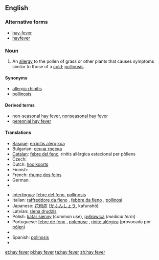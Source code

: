 ==English==

===Alternative forms===
*[[hay-fever]]
*[[hayfever]]

===Noun===
{{wikipedia}}
{{en-noun|sg=[[hay]] [[fever]]|-}}

# An [[allergy]] to the pollen of grass or other plants that causes symptoms similar to those of a [[cold]]; [[pollinosis]].

====Synonyms====
*[[allergic rhinitis]]
*[[pollinosis]]

====Derived terms====
*[[non-seasonal hay fever]], [[nonseasonal hay fever]]
*[[perennial hay fever]]

====Translations====
{{trans-top|allergy to pollen}}
* [[Basque]]: [[errinitis alergikoa]]
* Bulgarian: [[сенна треска]]
* [[Catalan]]: [[febre del fenc]], rinitis allèrgica estacional per pòllens
* Czech: {{t-|cs|senná rýma|f}}
* Dutch: [[hooikoorts]] {{f}}
* Finnish: {{t-|fi|heinänuha}}
* French: [[rhume des foins]] {{m}}
* German: {{t+|de|Heuschnupfen|m}}
* {{trreq|Hebrew}}
{{trans-mid}}
* [[Interlingua]]: [[febre del feno]], [[pollinosis]]
* Italian: [[raffreddore da fieno]] {{m}}, [[febbre da fieno]] {{f}}, [[pollinosi]] {{f}}
* Japanese: [[花粉症]] ([[かふんしょう]], kafunshō)
* Latvian: [[siena drudzis]]
* Polish: [[katar sienny]] (common use), [[pyłkowica]] (''medical term'')
* Portuguese: [[febre de feno]] {{f}}, [[polenose]] {{f}}, [[rinite alérgica]] (provocada por [[pólen]]) {{f}}
* {{trreq|Russian}}
* Spanish: [[polinosis]]
* {{trreq|Welsh}}
{{trans-bottom}}

[[et:hay fever]]
[[pl:hay fever]]
[[ta:hay fever]]
[[zh:hay fever]]